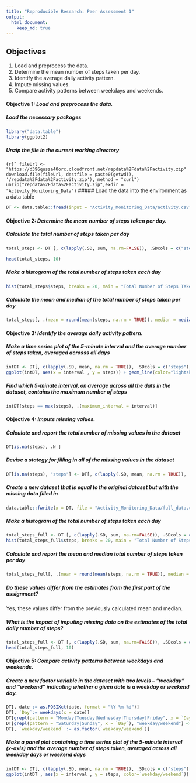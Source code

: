 ```yaml
---
title: "Reproducible Research: Peer Assessment 1"
output: 
  html_document:
    keep_md: true
---
```

## **Objectives**
1) Load and preprocess the data.
2) Determine the mean number of steps taken per day.
3) Identify the average daily activity pattern.
4) Impute missing values.
5) Compare activity patterns between weekdays and weekends.

#### **Objective 1**: *Load and preprocess the data.*
##### Load the necessary packages
```r
library("data.table")
library(ggplot2)
```
##### Unzip the file in the current working directory
```{r}˜
fileUrl <- "https://d396qusza40orc.cloudfront.net/repdata%2Fdata%2Factivity.zip"
download.file(fileUrl, destfile = paste0(getwd(), '/repdata%2Fdata%2Factivity.zip'), method = "curl")
unzip("repdata%2Fdata%2Factivity.zip",exdir = "Activity_Monitoring_Data")
```
##### Load the data into the environment as a data table
```r
DT <- data.table::fread(input = "Activity_Monitoring_Data/activity.csv")
```


#### **Objective 2**: *Determine the mean number of steps taken per day.*
##### Calculate the total number of steps taken per day
```r
total_steps <- DT [, c(lapply(.SD, sum, na.rm=FALSE)), .SDcols = c("steps"), by = .(date)]

head(total_steps, 10)
```
##### Make a histogram of the total number of steps taken each day
```r
hist(total_steps$steps, breaks = 20, main = "Total Number of Steps Taken Each Day", xlab = "Steps", col = "purple")
```

##### Calculate the mean and median of the total number of steps taken per day
```r
total_steps[, .(mean = round(mean(steps, na.rm = TRUE)), median = median(steps, na.rm = TRUE))]
```
#### **Objective 3**: *Identify the average daily activity pattern.*
##### Make a time series plot of the 5-minute interval and the average number of steps taken, averaged acrosss all days
```r
intDT <- DT[, c(lapply(.SD, mean, na.rm = TRUE)), .SDcols = c("steps"), by = .(interval)] 
ggplot(intDT, aes(x = interval , y = steps)) + geom_line(color="lightskyblue", size=0.75) + labs(title = "Average Daily Steps", x = "Interval", y = "Average Steps per day")
```
##### Find which 5-minute interval, on average across all the dats in the dataset, contains the maximum number of steps
```r
intDT[steps == max(steps), .(maximum_interval = interval)]
```
#### **Objective 4**: *Impute missing values.*
##### Calculate and report the total number of missing values in the dataset
```r
DT[is.na(steps), .N ]
```
##### Devise a stategy for filling in all of the missing values in the dataset
```r
DT[is.na(steps), "steps"] <- DT[, c(lapply(.SD, mean, na.rm = TRUE)), .SDcols = c("steps")]
```
##### Create a new dataset that is equal to the original dataset but with the missing data filled in
```r
data.table::fwrite(x = DT, file = "Activity_Monitoring_Data/full_data.csv", quote = FALSE)
```
##### Make a histogram of the total number of steps taken each day
```r
total_steps_full <- DT [, c(lapply(.SD, sum, na.rm=FALSE)), .SDcols = c("steps"), by = .(date)]
hist(total_steps_full$steps, breaks = 20, main = "Total Number of Steps Taken Each Day", xlab = "Steps", col = "limegreen")
```
##### Calculate and report the mean and median total number of steps taken per day
```r
total_steps_full[, .(mean = round(mean(steps, na.rm = TRUE)), median = median(steps, na.rm = TRUE))]
```
##### Do these values differ from the estimates from the first part of the assignment? 
Yes, these values differ from the previously calculated mean and median.

##### What is the impact of imputing missing data on the estimates of the total daily number of steps?
```r
total_steps_full <- DT [, c(lapply(.SD, sum, na.rm=FALSE)), .SDcols = c("steps"), by = .(date)]
head(total_steps_full, 10)
```
#### **Objective 5**: *Compare activity patterns between weekdays and weekends.*
##### Create a new factor variable in the dataset with two levels – “weekday” and “weekend” indicating whether a given date is a weekday or weekend day.
```r
DT[, date := as.POSIXct(date, format = "%Y-%m-%d")]
DT[, `Day`:= weekdays(x = date)]
DT[grepl(pattern = "Monday|Tuesday|Wednesday|Thursday|Friday", x = `Day`), "weekday/weekend"] <- "weekday"
DT[grepl(pattern = "Saturday|Sunday", x = `Day`), "weekday/weekend"] <- "weekend"
DT[, `weekday/weekend` := as.factor(`weekday/weekend`)]
```
##### Make a panel plot containing a time series plot of the 5-minute interval (x-axis) and the average number of steps taken, averaged across all weekday days or weekend days
```r
intDT <- DT[, c(lapply(.SD, mean, na.rm = TRUE)), .SDcols = c("steps"), by = .(interval, `weekday/weekend`)]
ggplot(intDT , aes(x = interval , y = steps, color=`weekday/weekend`)) + labs(title = "Average Daily Steps", x = "Interval", y = "Steps") + facet_wrap(~`weekday/weekend` , ncol = 1, nrow=2) + geom_line() + scale_color_manual(values = c("salmon3", "darkseagreen3"))
```
